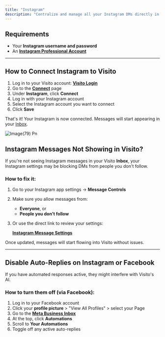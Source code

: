 ```yaml
---
title: "Instagram"
description: "Centralize and manage all your Instagram DMs directly in Visito. Once connected, the AI can respond automatically to messages via your Inbox."
---
```


## Requirements

- Your **Instagram username and password**
- An [**Instagram Professional Account**](https://www.facebook.com/help/instagram/138925576505882)

---

## How to Connect Instagram to Visito

1. Log in to your Visito account: [**Visito Login**](https://app.visitoai.com/auth/login)
2. Go to the [**Connect**](https://app.visitoai.com/connect) page
3. Under **Instagram**, click **Connect**
4. Log in with your Instagram account
5. Select the Instagram account you want to connect
6. Click **Save**

That's it\! Your Instagram is now connected. Messages will start appearing in your [Inbox](https://app.visitoai.com/chats).

![Image(79) Pn](/images/image\(79\).png)

## Instagram Messages Not Showing in Visito?

If you're not seeing Instagram messages in your Visito **Inbox**, your Instagram settings may be blocking DMs from people you don't follow.

### How to fix it:

1. Go to your Instagram app settings → **Message Controls**
2. Make sure you allow messages from:
   - **Everyone**, or
   - **People you don't follow**
3. Or use the direct link to review your settings:

   [**Instagram Message Settings**](https://help.instagram.com/585369912141614?cms_id=585369912141614)

Once updated, messages will start flowing into Visito without issues.

---

## Disable Auto-Replies on Instagram or Facebook

If you have automated responses active, they might interfere with Visito's AI.

### How to turn them off (via Facebook):

1. Log in to your Facebook account
2. Click your **profile picture** \> "View All Profiles" \> select your Page
3. Go to the [**Meta Business Inbox**](https://business.facebook.com/latest/inbox/all/)
4. At the top, click **Automations**
5. Scroll to **Your Automations**
6. Toggle off any active auto-replies